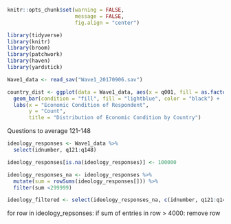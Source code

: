 ```r
knitr::opts_chunk$set(warning = FALSE, 
                      message = FALSE, 
                      fig.align = "center")
```

```r
library(tidyverse)
library(knitr)
library(broom)
library(patchwork)
library(haven)
library(yardstick)
```

```r
Wave1_data <- read_sav("Wave1_20170906.sav")
```

```r
country_dist <- ggplot(data = Wave1_data, aes(x = q001, fill = as.factor(country))) +
  geom_bar(condition = "fill", fill = "lightblue", color = "black") +
  labs(x = "Economic Condition of Respondent",
       y = "Count",
       title = "Distribution of Economic Condition by Country")
```

Questions to average 121-148

```r
ideology_responses <- Wave1_data %>%
  select(idnumber, q121:q148)
```
```r
ideology_responses[is.na(ideology_responses)] <- 100000
```

```r
ideology_responses_na <- ideology_responses %>%
  mutate(sum = rowSums(ideology_responses[])) %>%
  filter(sum <299999)

ideology_filtered <- select(ideology_responses_na, c(idnumber, q121:q148))
```


for row in ideology_repsonses:
  if sum of entries in row > 4000:
      remove row

